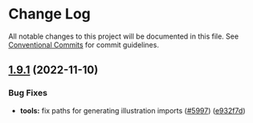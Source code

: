 
<Meta title="Docs/Changelog/1.9.1" />



# Change Log

All notable changes to this project will be documented in this file.
See [Conventional Commits](https://conventionalcommits.org) for commit guidelines.

## [1.9.1](https://github.com/SAP/ui5-webcomponents/compare/v1.9.0...v1.9.1) (2022-11-10)


### Bug Fixes

* **tools:** fix paths for generating illustration imports ([#5997](https://github.com/SAP/ui5-webcomponents/issues/5997)) ([e932f7d](https://github.com/SAP/ui5-webcomponents/commit/e932f7d069ebf10f73219bff7154558b7b0d849e))


<Footer />